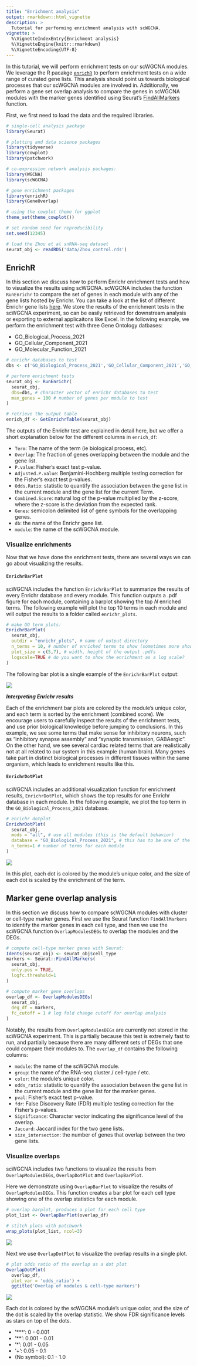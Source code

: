 ```yaml
---
title: "Enrichment analysis"
output: rmarkdown::html_vignette
description: >
  Tutorial for performing enrichment analysis with scWGCNA.
vignette: >
  %\VignetteIndexEntry{Enrichment analysis}
  %\VignetteEngine{knitr::rmarkdown}
  %\VignetteEncoding{UTF-8}
---
```


In this tutorial, we will perform enrichment tests on our scWGCNA modules.
We leverage the R pacakge [`enrichR`](https://maayanlab.cloud/Enrichr/) to perform enrichment tests on a wide
range of curated gene lists. This analysis should point us towards biological
processes that our scWGCNA modules are involved in. Additionally, we perform a
gene set overlap analysis to compare the genes in scWGCNA modules with the marker
genes identified using Seurat's [FindAllMarkers](https://satijalab.org/seurat/reference/findallmarkers)
function.

First, we first need to load the data and the required libraries.

```r

# single-cell analysis package
library(Seurat)

# plotting and data science packages
library(tidyverse)
library(cowplot)
library(patchwork)

# co-expression network analysis packages:
library(WGCNA)
library(scWGCNA)

# gene enrichment packages
library(enrichR)
library(GeneOverlap)

# using the cowplot theme for ggplot
theme_set(theme_cowplot())

# set random seed for reproducibility
set.seed(12345)

# load the Zhou et al snRNA-seq dataset
seurat_obj <- readRDS('data/Zhou_control.rds')

```

## EnrichR

In this section we discuss how to perform Enrichr enrichment tests and how
to visualize the results using scWGCNA. scWGCNA includes the function `RunEnrichr`
to compare the set of genes in each
module with any of the gene lists hosted by Enrichr. You can take a look at the
list of different Enrichr gene lists [here](https://maayanlab.cloud/Enrichr/#libraries).
We store the results of the enrichment tests in the scWGCNA experiment, so can
be easily retrieved for downstream analysis or exporting to external applicaitons like Excel.
In the following example, we perform the enrichment test with three Gene Ontology
datbases:

* GO_Biological_Process_2021
* GO_Cellular_Component_2021
* GO_Molecular_Function_2021

```r

# enrichr databases to test
dbs <- c('GO_Biological_Process_2021','GO_Cellular_Component_2021','GO_Molecular_Function_2021')

# perform enrichment tests
seurat_obj <- RunEnrichr(
  seurat_obj,
  dbs=dbs, # character vector of enrichr databases to test
  max_genes = 100 # number of genes per module to test
)

# retrieve the output table
enrich_df <- GetEnrichrTable(seurat_obj)

```

The outputs of the Enrichr test are explained in detail here, but we offer a short
explanation below for the different columns in `enrich_df`:

* `Term`: The name of the term (ie biological process, etc).
* `Overlap`: The fraction of genes overlapping between the module and the gene list.
* `P.value`: Fisher's exact test p-value.
* `Adjusted.P.value`: Benjamini-Hochberg multiple testing correction for the Fisher's exact test p-values.
* `Odds.Ratio`: statistic to quantify the association between the gene list in the current module and the gene list for the current Term.
* `Combined.Score`: natural log of the p-value multiplied by the z-score, where the z-score is the deviation from the expected rank.
* `Genes`: semicolon delimited list of gene symbols for the overlapping genes.
* `db`: the name of the Enrichr gene list.
* `module`: the name of the scWGCNA module.

### Visualize enrichments

Now that we have done the enrichment tests, there are several ways we can go
about visualizing the results.

#### `EnrichrBarPlot`

scWGCNA includes the function `EnrichrBarPlot` to summarize the results of every
Enrichr database and every module. This function outputs a .pdf figure for each
module, containing a barplot showing the top *N* enriched terms. The following
example will plot the top 10 terms in each module and will output the results
to a folder called `enrichr_plots`.

```r

# make GO term plots:
EnrichrBarPlot(
  seurat_obj,
  outdir = "enrichr_plots", # name of output directory
  n_terms = 10, # number of enriched terms to show (sometimes more show if there are ties!!!)
  plot_size = c(5,7), # width, height of the output .pdfs
  logscale=TRUE # do you want to show the enrichment as a log scale?
)

```

The following bar plot is a single example of the `EnrichrBarPlot` output:

![](figures/enrichment/inh-m7_example.png)

***Interpreting Enrichr results***

Each of the enrichment bar plots are colored by the module's unique color,
and each term is sorted by the enrichment (combined score).
We encourage users to carefully inspect the results of the enrichment tests, and
use prior biological knowledge before jumping to conclusions. In this example, we
see some terms that make sense for inhibitory neurons, such as "inhibitory synapse
assembly" and "synaptic transmission, GABAergic". On the other hand, we see
several cardiac related terms that are realistically not at all related to our
system in this example (human brain). Many genes take part in distinct biological
processes in different tissues within the same organism, which leads to enrichment
results like this.

#### `EnrichrDotPlot`

scWGCNA includes an additional visualization function for enrichment results,
`EnrichrDotPlot`, which shows the top results for one Enrichr database in each module.
In the following example, we plot the top term in the `GO_Biological_Process_2021` database.

```r

# enrichr dotplot
EnrichrDotPlot(
  seurat_obj,
  mods = "all", # use all modules (this is the default behavior)
  database = "GO_Biological_Process_2021", # this has to be one of the lists we used above!!!
  n_terms=1 # number of terms for each module
)

```

![](figures/enrichment/GO_dotplot.png)

In this plot, each dot is colored by the module's unique color, and the size of
each dot is scaled by the enrichment of the term.

## Marker gene overlap analysis

In this section we discuss how to compare scWGCNA modules with cluster or cell-type
marker genes. First we use the Seurat function `FindAllMarkers` to identify the
marker genes in each cell type, and then we use the scWGCNA function `OverlapModulesDEGs`
to overlap the modules and the DEGs.

```r

# compute cell-type marker genes with Seurat:
Idents(seurat_obj) <- seurat_obj$cell_type
markers <- Seurat::FindAllMarkers(
  seurat_obj,
  only.pos = TRUE,
  logfc.threshold=1
)

# compute marker gene overlaps
overlap_df <- OverlapModulesDEGs(
  seurat_obj,
  deg_df = markers,
  fc_cutoff = 1 # log fold change cutoff for overlap analysis
)

```

Notably, the results from `OverlapModulesDEGs` are currently not stored in the
scWGCNA experiment. This is partially because this test is extremely fast to run,
and partially because there are many different sets of DEGs that one could compare
their modules to. The `overlap_df` contains the following columns:

* `module`: the name of the scWGCNA module.
* `group`: the name of the RNA-seq cluster / cell-type / etc.
* `color`: the module's unique color.
* `odds_ratio`: statistic to quantify the association between the gene list in the current module and the gene list for the marker genes.
* `pval`: Fisher's exact test p-value.
* `fdr`: False Discovery Rate (FDR) multiple testing correction for the Fisher's p-values.
* `Significance`: Character vector indicating the significance level of the overlap.
* `Jaccard`: Jaccard index for the two gene lists.
* `size_intersection`: the number of genes that overlap between the two gene lists.

### Visualize overlaps

scWGCNA includes two functions to visualize the results from `OverlapModulesDEGs`,
`OverlapDotPlot` and `OverlapBarPlot`.

Here we demonstrate using `OverlapBarPlot` to visualize the results of
`OverlapModulesDEGs`. This function creates a bar plot for each cell type showing
one of the overlap statistics for each module.

```r

# overlap barplot, produces a plot for each cell type
plot_list <- OverlapBarPlot(overlap_df)

# stitch plots with patchwork
wrap_plots(plot_list, ncol=3)

```

![](figures/enrichment/overlap_barplot.png)

Next we use `OverlapDotPlot` to visualize the overlap results in a single plot.

```r

# plot odds ratio of the overlap as a dot plot
OverlapDotPlot(
  overlap_df,
  plot_var = 'odds_ratio') +
  ggtitle('Overlap of modules & cell-type markers')

```

![](figures/enrichment/overlap_dotplot.png)

Each dot is colored by the scWGCNA module's unique color, and the size of the
dot is scaled by the overlap statistic. We show FDR significance levels
as stars on top of the dots.

* '***': 0 - 0.001
* '**': 0.001 - 0.01
* '*': 0.01 - 0.05
* '+': 0.05 - 0.1
* (No symbol): 0.1 - 1.0
